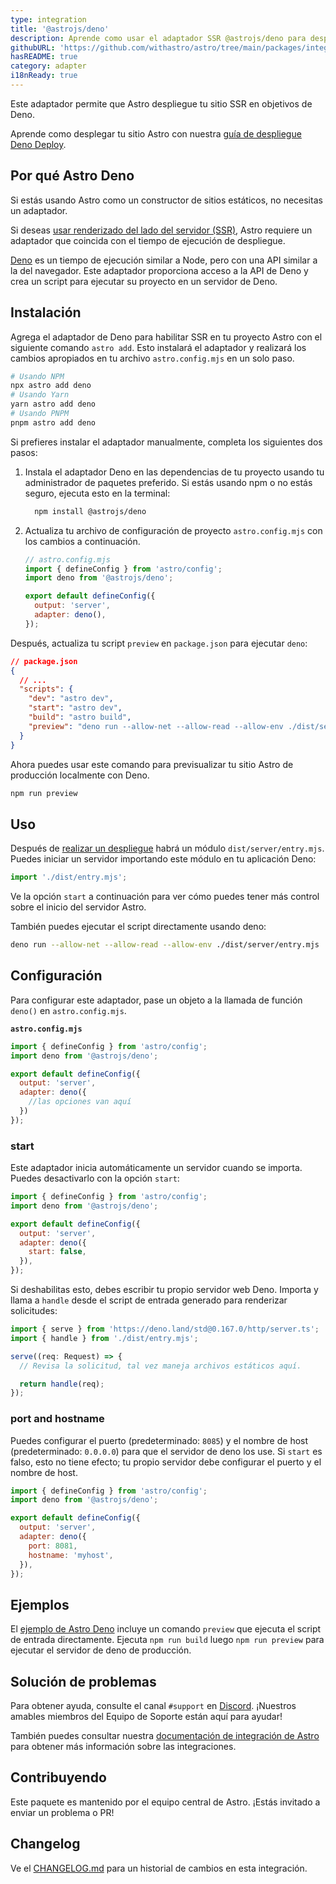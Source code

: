 ```yaml
---
type: integration
title: '@astrojs/deno'
description: Aprende como usar el adaptador SSR @astrojs/deno para desplegar tu proyecto Astro.
githubURL: 'https://github.com/withastro/astro/tree/main/packages/integrations/deno/'
hasREADME: true
category: adapter
i18nReady: true
---
```



Este adaptador permite que Astro despliegue tu sitio SSR en objetivos de Deno.

Aprende como desplegar tu sitio Astro con nuestra [guía de despliegue Deno Deploy](/es/guides/deploy/deno/).

## Por qué Astro Deno

Si estás usando Astro como un constructor de sitios estáticos, no necesitas un adaptador.

Si deseas [usar renderizado del lado del servidor (SSR)](/es/guides/server-side-rendering/), Astro requiere un adaptador que coincida con el tiempo de ejecución de despliegue.

[Deno](https://deno.land/) es un tiempo de ejecución similar a Node, pero con una API similar a la del navegador. Este adaptador proporciona acceso a la API de Deno y crea un script para ejecutar su proyecto en un servidor de Deno.

## Instalación

Agrega el adaptador de Deno para habilitar SSR en tu proyecto Astro con el siguiente comando `astro add`. Esto instalará el adaptador y realizará los cambios apropiados en tu archivo `astro.config.mjs` en un solo paso.

```sh
# Usando NPM
npx astro add deno
# Usando Yarn
yarn astro add deno
# Usando PNPM
pnpm astro add deno
```

Si prefieres instalar el adaptador manualmente, completa los siguientes dos pasos:

1.  Instala el adaptador Deno en las dependencias de tu proyecto usando tu administrador de paquetes preferido. Si estás usando npm o no estás seguro, ejecuta esto en la terminal:

    ```bash
      npm install @astrojs/deno
    ```

2.  Actualiza tu archivo de configuración de proyecto `astro.config.mjs` con los cambios a continuación.

    ```js ins={3,6-7}
    // astro.config.mjs
    import { defineConfig } from 'astro/config';
    import deno from '@astrojs/deno';

    export default defineConfig({
      output: 'server',
      adapter: deno(),
    });
    ```

Después, actualiza tu script `preview` en `package.json` para ejecutar `deno`:

```json ins={8}
// package.json
{
  // ...
  "scripts": {
    "dev": "astro dev",
    "start": "astro dev",
    "build": "astro build",
    "preview": "deno run --allow-net --allow-read --allow-env ./dist/server/entry.mjs"
  }
}
```

Ahora puedes usar este comando para previsualizar tu sitio Astro de producción localmente con Deno.

```bash
npm run preview
```

## Uso

Después de [realizar un despliegue](/es/guides/deploy/#construyendo-tu-proyecto-localmente) habrá un módulo `dist/server/entry.mjs`. Puedes iniciar un servidor importando este módulo en tu aplicación Deno:

```js
import './dist/entry.mjs';
```

Ve la opción `start` a continuación para ver cómo puedes tener más control sobre el inicio del servidor Astro.

También puedes ejecutar el script directamente usando deno:

```sh
deno run --allow-net --allow-read --allow-env ./dist/server/entry.mjs
```

## Configuración

Para configurar este adaptador, pase un objeto a la llamada de función `deno()` en `astro.config.mjs`.

**`astro.config.mjs`**

```js
import { defineConfig } from 'astro/config';
import deno from '@astrojs/deno';

export default defineConfig({
  output: 'server',
  adapter: deno({
    //las opciones van aquí
  })
});
```

### start

Este adaptador inicia automáticamente un servidor cuando se importa. Puedes desactivarlo con la opción `start`:

```js
import { defineConfig } from 'astro/config';
import deno from '@astrojs/deno';

export default defineConfig({
  output: 'server',
  adapter: deno({
    start: false,
  }),
});
```

Si deshabilitas esto, debes escribir tu propio servidor web Deno. Importa y llama a `handle` desde el script de entrada generado para renderizar solicitudes:

```ts
import { serve } from 'https://deno.land/std@0.167.0/http/server.ts';
import { handle } from './dist/entry.mjs';

serve((req: Request) => {
  // Revisa la solicitud, tal vez maneja archivos estáticos aquí.

  return handle(req);
});
```

### port and hostname

Puedes configurar el puerto (predeterminado: `8085`) y el nombre de host (predeterminado: `0.0.0.0`) para que el servidor de deno los use. Si `start` es falso, esto no tiene efecto; tu propio servidor debe configurar el puerto y el nombre de host.

```js
import { defineConfig } from 'astro/config';
import deno from '@astrojs/deno';

export default defineConfig({
  output: 'server',
  adapter: deno({
    port: 8081,
    hostname: 'myhost',
  }),
});
```

## Ejemplos

El [ejemplo de Astro Deno](https://github.com/withastro/astro/tree/main/examples/deno) incluye un comando `preview` que ejecuta el script de entrada directamente. Ejecuta `npm run build` luego `npm run preview` para ejecutar el servidor de deno de producción.

## Solución de problemas

Para obtener ayuda, consulte el canal `#support` en [Discord](https://astro.build/chat). ¡Nuestros amables miembros del Equipo de Soporte están aquí para ayudar!

También puedes consultar nuestra [documentación de integración de Astro][astro-integration] para obtener más información sobre las integraciones.

## Contribuyendo

Este paquete es mantenido por el equipo central de Astro. ¡Estás invitado a enviar un problema o PR!

## Changelog

Ve el [CHANGELOG.md](https://github.com/withastro/astro/tree/main/packages/integrations/deno/CHANGELOG.md) para un historial de cambios en esta integración.

[astro-integration]: /es/guides/integrations-guide/

